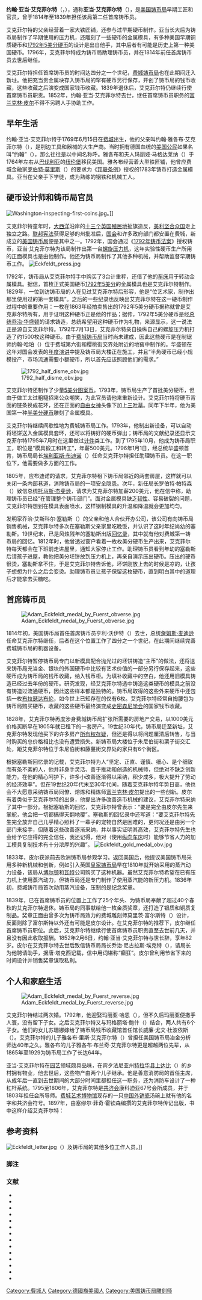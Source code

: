 {{noteTA
|G1=USState
}}
{{Infobox officeholder
| name      = 亚当·艾克菲尔特
| image     = Adam Eckfeldt Color Painting Ellipse.jpg
| alt       = 
| office    = [[美国铸币局|美国铸币局]][[费城铸币局|费城总局]]第2任首席铸币员
| president =
  {{plainlist |
* [[詹姆斯·麦迪逊|詹姆斯·麦迪逊]]
* [[詹姆斯·门罗|詹姆斯·门罗]]
* [[约翰·昆西·亚当斯|约翰·昆西·亚当斯]]
* [[安德鲁·杰克逊|安德鲁·杰克逊]]
* [[马丁·范布伦|马丁·范布伦]]
  }}
| term_start  = 1814年2月15日
| term_end    = 1839年3月15日
| predecessor = [[亨利·沃伊特|亨利·沃伊特]]
| successor   = [[富兰克林·皮尔|富兰克林·皮尔]]
| birth_date  = {{birth date|1769|6|15}}
| birth_place = 美国[[宾夕法尼亚州|宾夕法尼亚州]][[费城|费城]]
| death_date  = {{death date and age|1852|2|6|1769|6|15}}
| death_place = 美国宾夕法尼亚州费城
| nationality = 美国
| spouse      = {{plainlist|
*玛丽亚·哈恩（去世）
*玛格丽塔·鲍什
}}
| birthname = 约翰·亚当·艾克菲尔特
| children =
  {{plainlist |
* 莎拉（{{lang|en|Sarah}}，所有孩子都是玛格丽塔所生）
* 雅各布（{{lang|en|Jacob R.}}）
* 安娜·玛丽（{{lang|en|Anna Mary M.}}）
* 埃利亚斯（{{lang|en|Elias B.}}）
* 苏珊娜（{{lang|en|Susannah}}）
* 亚当（{{lang|en|Adam C.}}）
* 玛格丽塔（{{lang|en|Margaretta}}，与母亲同名）
  }}
}}
'''约翰·亚当·艾克菲尔特'''（{{lang-en|John Adam Eckfeldt}}，{{bd|1769年|6月15日|1852年|2月6日|catIdx=Eckfeldt}}），通称'''亚当·艾克菲尔特'''（{{lang|en|Adam Eckfeldt}}），是[[美国铸币局|美国铸币局]]早期工匠和官员，曾于1814年至1839年担任该局第二任首席铸币员。

艾克菲尔特的父亲经营着一家大铁匠铺，还参与过早期硬币制作。亚当长大后为铸币局制作了早期使用的压力机，还雕刻了一些硬币的金属模具，有多种美国早期铜质硬币和[[1792年5美分硬币|1792年5美分硬币]]的设计是出自他手，其中后者有可能是历史上第一种美国硬币。1796年，艾克菲尔特成为铸币局助理铸币员，并在1814年前任首席铸币员去世后继任。

艾克菲尔特担任首席铸币员的时间达四分之一个世纪，[[费城铸币局|费城铸币局]]也在此期间迁入新址。他把充当贵金属块存入铸币局的罕有硬币另行保存，开创了铸币局的钱币收藏，这些收藏之后演变成国家钱币收藏。1839年退休后，艾克菲尔特仍继续行使首席铸币员职责。1852年，约翰·亚当·艾克菲尔特去世，继任首席铸币员职务的[[富兰克林·皮尔|富兰克林·皮尔]]不得不另聘人手协助工作。

== 早年生活 ==
约翰·亚当·艾克菲尔特于1769年6月15日在[[费城|费城]]出生，他的父亲叫约翰·雅各布·艾克菲尔特（{{lang|en|John Jacob Eckfeldt}}），是削边工具和器械的大生产商{{sfn|Evans|1885|pp=110–111}}{{sfn|Hotchkin|1897|pp=348–349}}。当时拥有德国血统的[[美国公民|美国公民]]如果名叫“约翰”（{{lang|en|John}}），那么往往是以中间名称呼{{sfn|Smith|January 1997|p=61}}。雅各布和夫人玛丽娅·马格达莱纳（{{lang|en|Maria Magdalena}}）于1764年左右从[[巴伐利亚|巴伐利亚]]的[[纽伦堡|纽伦堡]]移民美国{{sfn|Hotchkin|1897|pp=348–349}}。雅各布经营着大型铁匠铺，他曾应费城金融家[[罗伯特·莫里斯|罗伯特·莫里斯]]（{{lang|en|Robert Morris}}）的要求为《[[邦联条例|邦联条例]]》授权的1783年铸币打造金属模具。亚当在父亲手下学徒，成为熟练的钢铁和机械工人。{{sfn|Taxay|1983|p=102}}

== 硬币设计师和铸币局官员 ==
[[File:Washington-inspecting-first-coins.jpg|left]]。]]

艾克菲尔特童年时，[[大西洋|大西洋]]沿岸的[[十三殖民地|十三个英国殖民地]]扯旗造反，[[美国|美利坚合众国]]走上独立之路。[[美国宪法|联邦宪法]]获得足够的州批准后，[[美国国会|国会]]和许多政府部门都安置在费城，新成立的[[美国铸币局|美国铸币局]]便是其中之一{{sfn|Taxay|1983|pp=72–73}}。1792年，国会通过《[[1792年铸币法案|1792年铸币法案]]》授权铸币，亚当·艾克菲尔特为该局制作出第一台[[螺旋压力机|螺旋压力机]]，这年实验性硬币生产所用的正面模具也是由他制作{{sfn|Smith|January 1997|p=61}}。他还为铸币局制作了其他多种机械，并帮助监督早期铸币工作{{sfn|Evans|1885|pp=110–111}}{{sfn|Taxay|1983|p=59}}。
[[File:Eckfeldt_press.jpg|thumb]]

1792年，铸币局从艾克菲尔特手中购买了3台计重秤，还借了他的[[车床|车床]]用于转动金属模具{{sfn|Taxay|1983|p=73}}。据信，首枚正式美国硬币[[1792年5美分硬币|1792年5美分]]的金属模具也是艾克菲尔特制作。1829年，一位到访铸币局的人在见过艾克菲尔特后形容，他是“位艺术家，制作出那里使用过的第一套模具”{{sfn|Taxay|1983|p=71}}。之后的一些纪录也反映出艾克菲尔特在这一硬币制作过程中的重要作用：一枚在1863年经拍卖售出的1792年5美分硬币据称就曾是艾克菲尔特所有，用于证明这种硬币正是他的作品；据传，1792年5美分硬币是经[[美国总统|总统]][[乔治·华盛顿|乔治·华盛顿]]的请求铸造，总统希望用这种硬币作为礼物，来源显示，这一说法正是源自艾克菲尔特{{sfn|Taxay|1983|p=72}}。1792年7月13日，艾克菲尔特亲自操纵自己的螺旋压力机打造了约1500枚这种硬币{{sfn|Smith|January 1997|p=61}}。由于[[费城铸币局|费城铸币局]]当时尚未建成，因此这些硬币是在制锯师约翰·哈珀（{{lang|en|John Harper}}）位于费城第六街和樱桃街交界处附近的地窖中制作的{{sfn|Taxay|1983|pp=72–73}}{{sfn|Breen|1988|pp=152–153}}。华盛顿在这年对国会发表的[[国情咨文|年度演讲]]中提及铸币局大楼正在施工，并且“半角硬币已经小规模投产，市场流通需要小额硬币，所以首先应该照顾他们的需求{{sfn|Orosz|2012}}。”

[[File:1792_half_disme_obv.jpg|thumb]]

艾克菲尔特还制作了少量[[10美分硬币|5美分图案币]]{{sfn|Taxay|1983|p=76}}。1793年，铸币局生产了首批美分硬币，但由于做工太过粗糙招来公众嘲笑，为此官员请他来重新设计。艾克菲尔特将硬币背面的链条换成花环，还在正面的[[自由女神|自由女神]]头像下加上[[三叶草|三叶草]]{{sfn|Taxay|1983|p=104}}。同年下半年，他为美国第一种[[半美分硬币|半美分硬币]]雕刻了金属模具{{sfn|Taxay|1983|p=105}}。

艾克菲尔特继续间歇性地为费城铸币局工作。1793年，他制出新设备，可以自动将坯饼送入金属模具套环，还可以将铸好的硬币弹出；铸币局的文献纪录还显示艾克菲尔特1795年7月时在这里做过[[计件|计件]]类工作{{sfn|Smith|January 1997|p=62}}。到了1795年10月，他成为铸币局职工，职位是“模具锻工和转工”，年薪500美元{{sfn|Taxay|1983|p=102}}。1796年1月1日，经总统华盛顿首肯，铸币局局长[[埃利亚斯·布迪诺|埃利亚斯·布迪诺]]（{{lang|en|Elias Boudinot}}）任命艾克菲尔特担任助理铸币员{{sfn|Evans|1885|pp=110–111}}。在这一职位下，他需要做多方面的工作{{sfn|Taxay|1983|p=102}}。

1805年，应布迪诺的请求，艾克菲尔特租下铸币局邻近的两套房屋，这样就可以关闭一条内部巷道，消除铸币局的一项安全隐患{{sfn|Orosz & Augsburger|p=49}}。次年，新任局长罗伯特·帕特森（{{lang|en|Robert Patterson}}）致信总统[[托马斯·杰斐逊|托马斯·杰斐逊]]，请求为艾克菲尔特加薪200美元，他在信中称，助理铸币员已经“在管理整个铸币部门”{{sfn|Taxay|1983|p=102}}。面对金属模具缺乏[[韌性_(科學)|韧性]]、容易破裂的问题，艾克菲尔特想到在模具表面喷水，这样钢制模具的升温和降温就会更加均匀{{sfn|Smith|January 1997|p=62}}。

发明家乔治·艾斯科尔·塞勒斯（{{lang|en|George Escol Sellers}}）的父亲和他人合伙开办公司，该公司有向铸币局销售机械，艾克菲尔特多次在塞勒斯父亲家里吃晚饭，并认识了这时年纪尚幼的塞勒斯。19世纪末，已是风烛残年的塞勒斯出版[[回忆录|回忆录]]，其中就有他对费城第一铸币局的回忆。1812年时，他曾透过窗户看着一枚枚美分硬币生产出来，艾克菲尔特每天都会在下班前走进屋里，通知大家停止工作。助理铸币员看到年幼的塞勒斯后请孩子进屋，教他把美分坯饼放到压力机上，再亲自演示压出硬币。压出的硬币很烫，塞勒斯拿不住，于是艾克菲尔特告诉他，坏饼刚放上去的时候是凉的，让孩子想想为什么之后会变烫。助理铸币员让孩子保留这枚硬币，直到明白其中的道理后才能拿去买糖吃。{{sfn|Orosz & Augsburger|pp=50–51}}

== 首席铸币员 ==
[[File:Adam_Eckfeldt_medal_by_Fuerst_obverse.jpg|thumb]]

1814年初，美国铸币局首任首席铸币员亨利·沃伊特（{{lang|en|Henry Voigt}}）去世，总统[[詹姆斯·麦迪逊|詹姆斯·麦迪逊]]任命艾克菲尔特继任，后者在这个位置工作了四分之一个世纪{{sfn|Evans|1885|pp=110–111}}{{sfn|Smith|January 1997|p=62}}，在此期间继续完善费城铸币局的机器设备{{sfn|Smith|January 1997|p=62}}。

艾克菲尔特暂停铸币局专门以新模具配合抛光过的坯饼铸造“主币”的做法{{sfn|Evans|1885|p=41}}，还将送来铸币局充当金、银块的外国硬币中比较有艺术价值的一部分另行保存起来，这些硬币成为铸币局的钱币收藏，纳入钱币柜{{sfn|Camparette|March 1906|p=78}}。为填补收藏中的空白，他还用旧模具铸造已经过去年份的硬币。研究发现，经艾克菲尔特选中铸造这类硬币的模具之前没有铸造过流通硬币，因此这些样本都是独特的{{sfn|Smith|January 1997|p=63}}。铸币局取得的这些外来硬币中还包括一枚[[布拉瑟达布伦|布拉瑟达布伦]]，如今世上已知存在的仅有6枚{{sfn|Breen|1988|p=92}}。艾克菲尔特经常自掏腰包为铸币局购买硬币，收藏的这些硬币最终演变成[[史密森尼学会|史密森尼学会]]的国家钱币收藏{{sfn|Lange|2006|p=162}}。

1828年，艾克菲尔特再度涉身费城铸币局扩张所需要的房地产交易，以1000美元价格买断早在1805年就已租下的一套房产。19世纪30年代，铸币局迁至新址，艾克菲尔特发现他买下的许多房产[[产权疑云|所有权存疑]]，但还是得以将问题厘清后转售，与当时购买的总价格相比也没有遭受损失。{{sfn|Orosz & Augsburger|p=49}}新铸币局大楼位于朱尼伯街和栗子街交汇处，距艾克菲尔特位于朱尼伯街和藤蔓街交界处的家只有6个街区{{sfn|Orosz & Augsburger|pp=62–63}}。

根据塞勒斯回忆录的记载，艾克菲尔特为人“坚定、正直、谨慎、细心、是个细致而有条不紊的人，他并非身手灵活、善于推动和创造的机械师，但绝对不缺乏创新能力。在他的精心呵护下，许多小改善逐渐得以采纳，积少成多，极大提升了劳动的经济效率”{{sfn|Ferguson|p=70}}。但在19世纪20年代末至30年代间，随着艾克菲尔特年势日高，他也会不大愿意采纳铸币局同僚、熔炼和精炼师[[富兰克林·皮尔|富兰克林·皮尔]]提出的一些创新。皮尔有着类似于艾克菲尔特的出身，他提出许多改善造币机械的建议，艾克菲尔特采纳了其中一部分{{sfn|Ferguson|p=71}}。根据塞勒斯的回忆，艾克菲尔特曾表示：“要是完全由皮尔先生来掌舵，他会把一切都搞得天翻地覆”{{sfn|Ferguson|p=76}}。塞勒斯的回忆录中还写道：“要艾克菲尔特先生完全放弃自己几乎精心照料了一辈子的宠物自然是困难的，更何况还是由另一个部门来接手，但随着这些改善逐渐采纳，并以事实证明其高效，艾克菲尔特先生也会给予它应得的完全信任，我还记得，他对（使用[[车床|纵向车床]]时）能够节省人力的加工模具复制技术有十分浓厚的兴趣”{{sfn|Ferguson|p=76}}。
[[File:Eckfeldt_gold_medal_obv.jpg|thumb]]

1833年，皮尔获派前去欧洲铸币局参观学习。返回美国后，他提议美国铸币局采用多种新机械和创新，例如引入英国[[皇家铸币局|皇家铸币局]]早在1810年就开始采用的蒸汽动力设备，该局从[[马修·博尔顿|博尔顿]]和[[詹姆斯·瓦特|瓦特]]公司购买了这种机器。{{sfn|Evans|1885|pp=110–111}}{{sfn|The Royal Mint Museum}}虽然艾克菲尔特希望在已有压力机上使用蒸汽动力，但铸币局还是专门制作了使用蒸汽能的新压力机。1836年初，费城铸币局首次动用蒸汽设备，压制的是纪念奖章。{{sfn|Ferguson|pp=76–78}}

1839年，已在首席铸币员的位置上工作了25个年头、为铸币局奉献了超过40个春秋的艾克菲尔特退休。铸币局的同事献给他一枚金质奖章，还打造了银质和铜质复制品。奖章正面由曾多次为铸币局效力的费城雕刻师莫里茨·富尔斯特（{{lang|en|Moritz Fuerst}}）设计，反面则除了富尔斯特以外还有可能是皮尔设计。在艾克菲尔特的推荐下，皮尔继任首席铸币员职位。{{sfn|Smith|January 1997|p=63}}此后，艾克菲尔特继续行使首席铸币员职责直至去世前几天，并且没有因此收取报酬{{sfn|Taxay|1983|p=183}}。1852年2月6日，约翰·亚当·艾克菲尔特与世长辞，享年82岁{{sfn|Evans|1885|pp=110–111}}。皮尔在艾克菲尔特去世后致信铸币局局长乔治·尼古拉斯·埃克特（{{lang|en|George Nicholas Eckert}}），请局长为他聘请助手，据唐·塔克西记载，信中用词堪称“癫狂”{{sfn|Taxay|1983|p=183}}。皮尔曾利用节省下来的时间设计并销售奖章谋取私利{{sfn|Smith|January 1997|p=63}}。

== 个人和家庭生活 ==
[[File:Adam_Eckfeldt_medal_by_Fuerst_reverse.jpg|thumb]]

艾克菲尔特结过两次婚。1792年，他迎娶玛丽亚·哈恩（{{lang|en|Maria Hahn}}），但不久后玛丽亚便撒手人寰，没有留下子女。之后艾克菲尔特又与玛格丽塔·鲍什（{{lang|en|Margaretta Baush}}）结合，两人共有6个子女。他们的女儿苏珊娜嫁给了铸币局钱币收藏馆首任馆长威廉·尤文·杜波依斯（{{lang|en|William Ewing DuBois}}）。艾克菲尔特的儿子雅各布·里斯·艾克菲尔特（{{lang|en|Jacob Reese Eckfeldt}}）曾担任美国铸币局冶金分析师达40年之久。雅各布的儿子雅各布·布兰奇·艾克菲尔特更是超越两位先辈，从1865年至1929为铸币局工作了长达64年。{{sfn|Smith|January 1997|p=63}}

亚当·艾克菲尔特在[[园艺|园艺]]领域颇具品味，在宾夕法尼亚州[[特拉华县_(宾夕法尼亚州)|特拉华县]][[上达比_(宾夕法尼亚州)|上达比]]（{{lang|en|Upper Darby}}）的乡村拥有物业，他去世后，这些物产由两个儿子继承{{sfn|Hotchkin|1897|pp=348–349}}。他是善意消防局的首任主席，从成年后一直到去世期间的大部分时间里都担任这一职务{{sfn|Scharf & Westcott|p=1894}}，还为消防车设计了一种杠杆系统{{sfn|Franklin Institute|p=282}}。1795至1806年，艾克菲尔特是[[共济会|共济会]]康科迪亚67号会所成员，并于1803年担任会所导师。[[费城艺术博物馆|费城艺术博物馆]]现存的一只[[中国外销瓷|中国外销瓷]]汤碗上就有他的名字和共济会符号。{{sfn|Lee|1984|p=139}}1897年，由塞缪尔·菲奇·霍钦森编撰的艾克菲尔特传记出版，书中这样介绍艾克菲尔特：

{{quote |从许多方面来说，他都是值得大书特书的人物，他有创造天份，为铸币工艺带来许多出色的改善。他工作勤劳、精力充沛，他的社交素养和浩然正义都受到普遍尊重，并且也着实为同事和与他相识的所有人爱戴。{{sfn|Hotchkin|1897|pp=348–349}}}}
{{portal bar|钱币学|人物|历史|美国}}

== 参考资料 ==
[[File:Eckfeldt_letter.jpg|thumb]]（{{lang|en|Christian Gobrecht}}）及铸币局的其他多位工作人员。]]

=== 脚注 ===
{{reflist|25em}}

=== 文献 ===
{{refbegin}}
* {{cite book | last = Breen | first = Walter | year = 1988 | title = Walter Breen's Complete Encyclopedia of U.S. and Colonial Coins | publisher = Doubleday | location = New York | isbn = 978-0-385-14207-6 | ref = harv}}
* {{cite journal | last = Camparette | first = Louis T. | date = 1906-03 | title = On the utility of a cabinet of historic coins | journal = The Numismatist | publisher = American Numismatic Association | accessdate = 2015-02-26 | url = http://books.google.com.hk/books?id=YZYUAAAAYAAJ&hl=zh-CN | location = Colorado Springs, CO | ref = {{sfnRef|Camparette|March 1906}} | archive-date = 2015-02-26 | archive-url = https://web.archive.org/web/20150226104519/http://books.google.com.hk/books?id=YZYUAAAAYAAJ&hl=zh-CN | dead-url = no }}
* {{cite book | editor-last = Evans | editor-first = George Greenlief | year = 1885 | title = Illustrated history of the United States Mint | publisher = George G. Evans | location = Philadelphia | accessdate = 2015-02-26 | url = http://books.google.com.hk/books?id=Gb78y8_aVlAC&hl=zh-CN | ref = harv | archive-date = 2015-02-26 | archive-url = https://web.archive.org/web/20150226102811/http://books.google.com.hk/books?id=Gb78y8_aVlAC&hl=zh-CN | dead-url = no }}
* {{cite book | editor-last = Ferguson | editor-first = Eugene S. | year = 1965 | title = Early Engineering Reminiscences (1815–40) of George Escol Sellars | url = https://archive.org/stream/bulletinunitedst2381965unit#page/n7/mode/2up | publisher = Smithsonian Institution | location = Washington, DC | oclc = 522166 | ref = {{sfnRef|Ferguson}}}}
* {{cite journal | title = On fire engines, hose, and some other apparatus manufactured and used in Philadelphia, for the purpose of extinguishing fire | journal = The Franklin Journal and American Mechanics' Magazine | location = Philadelphia | date = 1827-05 | publisher = The Franklin Institute | accessdate = 2015-02-26 | url = http://books.google.com.hk/books?id=B-w5AQAAIAAJ&redir_esc=y&hl=zh-CN&sourceid=cndr | ref = {{sfnRef|Franklin Institute}} | archive-date = 2015-02-26 | archive-url = https://web.archive.org/web/20150226101734/http://books.google.com.hk/books?id=B-w5AQAAIAAJ&redir_esc=y&hl=zh-CN&sourceid=cndr | dead-url = no }}
* {{cite book | last = Hotchkin | first = Samuel Fitch | title = Rural Pennsylvania in the Vicinity of Philadelphia | location = Philadelphia | publisher = George W. Jacobs & Co | year = 1897 | accessdate = 2015-02-26 | url = http://books.google.com.hk/books?id=FHsVAAAAYAAJ&hl=zh-CN | ref = harv | archive-date = 2015-02-26 | archive-url = https://web.archive.org/web/20150226102334/http://books.google.com.hk/books?id=FHsVAAAAYAAJ&hl=zh-CN | dead-url = no }}
* {{cite book | last = Lange | first = David W. | year = 2006 | title = History of the United States Mint and its Coinage | url = https://archive.org/details/historyofuniteds0000lang | publisher = Whitman Publishing LLC | location = Atlanta, GA | isbn = 978-0-7948-1972-9 | ref = harv}}
* {{cite book | last = Lee | first = Jean Gordon | year = 1984 | title = Philadelphians and the China Trade, 1784–1844 | url = https://archive.org/details/philadelphiansch00leej | publisher = Philadelphia Museum of Art | isbn = <!-- museum exhibition catalog, lacks ISBN --> | ref = harv}}
* {{cite journal | last = Orosz | first = Joel J. | date = 2012-06 | title = The five founding fathers of the United States Mint | work = The Numismatist | location = Colorado Springs, CO | publisher = American Numismatic Association | ref = harv}}
* {{cite book | last = Orosz | first = Joel J. | last2 = Augsburger | first2 = Leonard D. | year = 2011 | title = The Secret History of the First U.S. Mint | publisher = Whitman Publishing LLC | location = Atlanta, GA | isbn = 978-0-7948-3244-5 | ref = {{sfnRef|Orosz & Augsburger}}}}
* {{cite book | last = Scharf | first = John Thomas | last2 = Westcott | first2 = Thomas | volume = III | accessdate = 2015-02-26 | url = http://books.google.com.hk/books?id=8uYkAAAAYAAJ&redir_esc=y&hl=zh-CN&sourceid=cndr | title = History of Philadelphia | location = Philadelphia | year = 1884 | publisher = L.H. Everts & Co. | ref = {{sfnRef|Scharf & Westcott}} | archive-date = 2015-02-26 | archive-url = https://web.archive.org/web/20150226104220/http://books.google.com.hk/books?id=8uYkAAAAYAAJ&redir_esc=y&hl=zh-CN&sourceid=cndr | dead-url = no }}
* {{cite journal | last = Smith | first = Pete | date = 1997-01 | title = Adam Eckfeldt struck the first U.S. coins | journal = The Numismatist | location = Colorado Springs, CO | publisher = American Numismatic Association | ref = {{sfnRef|Smith|January 1997}}}}
* {{cite book | last = Taxay | first = Don | year = 1983 | origyear = 1966 | title = The U.S. Mint and Coinage | publisher = Sanford J. Durst Numismatic Publications | location = New York | edition = reprint | isbn = 978-0-915262-68-7 | ref = harv}}
* {{cite web | title = The modern age | publisher = The Royal Mint Museum | accessdate = 2015-02-27 | archivedate = 2014-08-12 | deadurl = yes | ref = {{sfnRef|The Royal Mint Museum}} | archiveurl = https://web.archive.org/web/20140812224558/http://www.royalmintmuseum.org.uk/history/making-money/making-money-in-the-past/the-modern-age/index.html | url = http://www.royalmintmuseum.org.uk/history/making-money/making-money-in-the-past/the-modern-age/index.html }}
{{refend}}

{{Authority control}}
{{DEFAULTSORT:Eckfeldt, Adam}}
[[Category:費城人|Category:費城人]]
[[Category:德國裔美國人|Category:德國裔美國人]]
[[Category:美国铸币局雕刻师|Category:美国铸币局雕刻师]]
{{Featured article}}